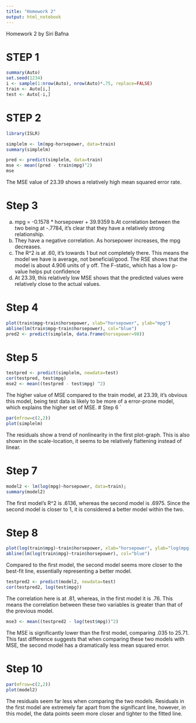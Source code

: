 ```yaml
---
title: "Homework 2"
output: html_notebook
---
```


Homework 2 by Siri Bafna

# STEP 1

```r
summary(Auto)
set.seed(1234)
i <- sample(1:nrow(Auto), nrow(Auto)*.75, replace=FALSE)
train <- Auto[i,]
test <- Auto[-i,]
```


# STEP 2

```r
library(ISLR)

simplelm <- lm(mpg~horsepower, data=train)
summary(simplelm)
```

```r
pred <- predict(simplelm, data=train)
mse <- mean((pred - train$mpg)^2)
mse

```

The MSE value of 23.39 shows a relatively high mean squared error rate. 

# Step 3
a. mpg = -0.1578 * horsepower + 39.9359
b.At correlation between the two being at -.7784, it's clear that they have a relatively strong relationship.
c. They have a negative correlation. As horsepower increases, the mpg decreases.
d. The R^2 is at .60, it's towards 1 but not completely there. This means the model we have is average, not beneficial/good. The RSE shows that the model is about 4.906 units of y off. The F-static, which has a low p-value helps put confidence 
e. At 23.39, this relatively low MSE shows that the predicted values were relatively close to the actual values.

# Step 4
```r
plot(train$mpg~train$horsepower, xlab="horsepower", ylab="mpg")
abline(lm(train$mpg~train$horsepower), col="blue")
pred2 <- predict(simplelm, data.frame(horsepower=98))
```

# Step 5

```r
testpred <- predict(simplelm, newdata=test)
cor(testpred, test$mpg)
mse2 <- mean((testpred - test$mpg) ^2)
```

The higher value of MSE compared to the train model, at 23.39, it's obvious this model, being test data is likely to be more of a error-prone model, which explains the higher set of MSE. 
# Step 6
`
```r
par(mfrow=c(2,2))
plot(simplelm)
```

The residuals show a trend of nonlinearity in the first plot-graph. This is also shown in the scale-location, it seems to be relatively flattening instead of linear.

# Step 7
```r
model2 <- lm(log(mpg)~horsepower, data=train);
summary(model2)
```

The first model's R^2 is .6136, whereas the second model is .6975. Since the second model is closer to 1, it is considered a better model within the two.

# Step 8
```r
plot(log(train$mpg)~train$horsepower, xlab="horsepower", ylab="log(mpg)")
abline(lm(log(train$mpg)~train$horsepower), col="blue")
```
Compared to the first model, the second model seems more closer to the best-fit line, essentially representing a better model. 

```r
testpred2 <- predict(model2, newdata=test)
cor(testpred2, log(test$mpg))
```
The correlation here is at .81, whereas, in the first model it is .76. This means the correlation between these two variables is greater than that of the previous model. 

```r
mse3 <- mean((testpred2 - log(test$mpg))^2)
```

The MSE is significantly lower than the first model, comparing .035 to 25.71. This fast difference suggests that when comparing these two models with MSE, the second model has a dramatically less mean squared error. 

# Step 10
```r
par(mfrow=c(2,2))
plot(model2)
```

The residuals seem far less when comparing the two models. Residuals in the first model are extremely far apart from the significant line, however, in this model, the data points seem more closer and tighter to the fitted line. 






